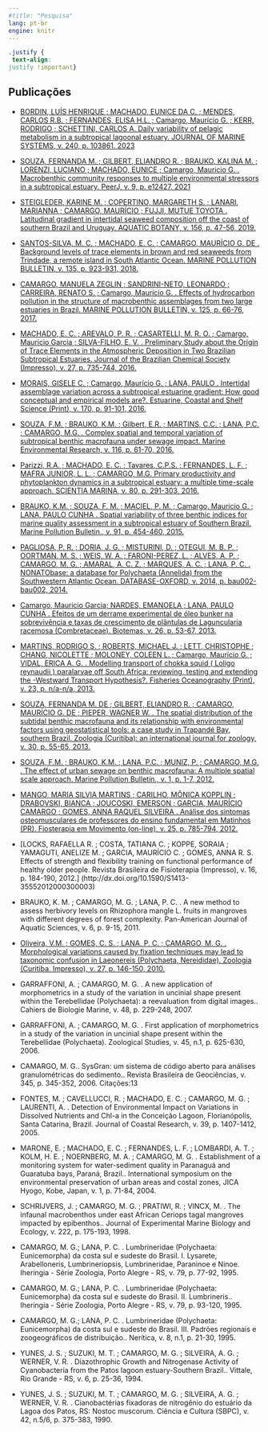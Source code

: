 ```yaml
---
#title: "Pesquisa"
lang: pt-br
engine: knitr
---
```


```css
.justify {
 text-align:
justify !important}
```

## Publicações

:::{.justify}
- [BORDIN, LUÍS HENRIQUE ; MACHADO, EUNICE DA C. ; MENDES, CARLOS R.B. ; FERNANDES, ELISA H.L. ; Camargo, Maurício G. ; KERR, RODRIGO ; SCHETTINI, CARLOS A. Daily variability of pelagic metabolism in a subtropical lagoonal estuary. JOURNAL OF MARINE SYSTEMS, v. 240, p. 103861. 2023](http://dx.doi.org/10.1016/j.jmarsys.2023.103861)  

- [SOUZA, FERNANDA M. ; GILBERT, ELIANDRO R. ; BRAUKO, KALINA M. ; LORENZI, LUCIANO ; MACHADO, EUNICE ; Camargo, Mauricio G. . Macrobenthic community responses to multiple environmental stressors in a subtropical estuary. PeerJ, v. 9, p. e12427. 2021](http://dx.doi.org/10.7717/peerj.12427)

- [STEIGLEDER, KARINE M. ; COPERTINO, MARGARETH S. ; LANARI, MARIANNA ; CAMARGO, MAURÍCIO ; FUJJI, MUTUE TOYOTA . Latitudinal gradient in intertidal seaweed composition off the coast of southern Brazil and Uruguay. AQUATIC BOTANY, v. 156, p. 47-56, 2019.](http://dx.doi.org/10.1016/j.aquabot.2019.04.003)

- [SANTOS-SILVA, M. C. ; MACHADO, E. C. ; CAMARGO, MAURÍCIO G. DE . Background levels of trace elements in brown and red seaweeds from Trindade, a remote island in South Atlantic Ocean. MARINE POLLUTION BULLETIN, v. 135, p. 923-931, 2018.](https://doi.org/10.1016/j.marpolbul.2018.08.019)

- [CAMARGO, MANUELA ZEGLIN ; SANDRINI-NETO, LEONARDO ; CARREIRA, RENATO S. ; Camargo, Maurício G. . Effects of hydrocarbon pollution in the structure of macrobenthic assemblages from two large estuaries in Brazil. MARINE POLLUTION BULLETIN, v. 125, p. 66-76, 2017.](https://doi.org/10.1016/j.marpolbul.2017.07.074)

- [MACHADO, E. C. ; AREVALO, P. R. ; CASARTELLI, M. R. O. ; Camargo, Mauricio Garcia ; SILVA-FILHO, E. V. . Preliminary Study about the Origin of Trace Elements in the Atmospheric Deposition in Two Brazilian Subtropical Estuaries. Journal of the Brazilian Chemical Society (Impresso), v. 27, p. 735-744, 2016.](http://dx.doi.org/10.5935/0103-5053.20150323)

- [MORAIS, GISELE C. ; Camargo, Maurício G. ; LANA, PAULO . Intertidal assemblage variation across a subtropical estuarine gradient: How good conceptual and empirical models are?. Estuarine, Coastal and Shelf Science (Print), v. 170, p. 91-101, 2016.](http://dx.doi.org/10.1016/j.ecss.2015.12.020)

- [SOUZA, F.M. ; BRAUKO, K.M. ; Gilbert, E.R. ; MARTINS, C.C. ; LANA, P.C. ; CAMARGO, M.G. . Complex spatial and temporal variation of subtropical benthic macrofauna under sewage impact. Marine Environmental Research, v. 116, p. 61-70, 2016.](http://dx.doi.org/10.1016/j.marenvres.2016.02.008)

- [Parizzi, R.A. ; MACHADO, E. C. ; Tavares, C.P.S. ; FERNANDES, L. F. ; MAFRA JUNIOR, L. L. ; CAMARGO, M.G. Primary productivity and phytoplankton dynamics in a subtropical estuary: a multiple time-scale approach. SCIENTIA MARINA, v. 80, p. 291-303, 2016.](http://dx.doi.org/10.3989/scimar.04358.26A)
- [BRAUKO, K.M. ; SOUZA, F. M. ; MACIEL, P. M. ; Camargo, Mauricio G. ; LANA, PAULO CUNHA . Spatial variability of three benthic indices for marine quality assessment in a subtropical estuary of Southern Brazil. Marine Pollution Bulletin., v. 91, p. 454-460, 2015.](http://dx.doi.org/10.1016/j.marpolbul.2014.10.025)

- [PAGLIOSA, P. R. ; DORIA, J. G. ; MISTURINI, D. ; OTEGUI, M. B. P. ; OORTMAN, M. S. ; WEIS, W. A. ; FARONI-PEREZ, L. ; ALVES, A. P. ; CAMARGO, M. G. ; AMARAL, A. C. Z. ; MARQUES, A. C. ; LANA, P. C. . NONATObase: a database for Polychaeta (Annelida) from the Southwestern Atlantic Ocean. DATABASE-OXFORD, v. 2014, p. bau002-bau002, 2014.](http://dx.doi.org/10.1093/database/bau002)

- [Camargo, Mauricio Garcia; NARDES, EMANOELA ; LANA, PAULO CUNHA . Efeitos de um derrame experimental de óleo bunker na sobrevivência e taxas de crescimento de plântulas de Laguncularia racemosa (Combretaceae). Biotemas, v. 26, p. 53-67, 2013.](http://dx.doi.org/10.5007/2175-7925.2013v26n1p53)

- [MARTINS, RODRIGO S. ; ROBERTS, MICHAEL J. ; LETT, CHRISTOPHE ; CHANG, NICOLETTE ; MOLONEY, COLEEN L. ; Camargo, Maurício G. ; VIDAL, ERICA A. G. . Modelling transport of chokka squid ( Loligo reynaudii ) paralarvae off South Africa: reviewing, testing and extending the -Westward Transport Hypothesis?. Fisheries Oceanography (Print), v. 23, p. n/a-n/a, 2013.](http://dx.doi.org/10.1111/fog.12046)

- [SOUZA, FERNANDA M. DE ; GILBERT, ELIANDRO R. ; CAMARGO, MAURÍCIO G. DE ; PIEPER, WAGNER W. . The spatial distribution of the subtidal benthic macrofauna and its relationship with environmental factors using geostatistical tools: a case study in Trapandé Bay, southern Brazil. Zoologia (Curitiba): an international journal for zoology, v. 30, p. 55-65, 2013.](http://dx.doi.org/10.1590/s1984-46702013000100007)

- [SOUZA, F.M. ; BRAUKO, K.M. ; LANA, P.C. ; MUNIZ, P. ; CAMARGO, M.G. . The effect of urban sewage on benthic macrofauna: A multiple spatial scale approach. Marine Pollution Bulletin., v. 1, p. 1-7, 2012.](http://dx.doi.org/10.1016/j.marpolbul.2012.10.021)

- [MANGO, MARIA SILVIA MARTINS ; CARILHO, MÔNICA KOPPLIN ; DRABOVSKI, BIANCA ; JOUCOSKI, EMERSON ; GARCIA, MAURÍCIO CAMARGO ; GOMES, ANNA RAQUEL SILVEIRA . Análise dos sintomas osteomusculares de professores do ensino fundamental em Matinhos (PR). Fiosterapia em Movimento (on-line), v. 25, p. 785-794, 2012.](http://dx.doi.org/10.1590/S0103-51502012000400011)

- [LOCKS, RAFAELLA R. ; COSTA, TATIANA C. ; KOPPE, SORAIA ; YAMAGUTI, ANELIZE M. ; GARCIA, MAURÍCIO C. ; GOMES, ANNA R. S. Effects of strength and flexibility training on functional performance of healthy older people. Revista Brasileira de Fisioterapia (Impresso), v. 16, p. 184-190, 2012.] (http://dx.doi.org/10.1590/S1413-35552012000300003)


- BRAUKO, K. M. ; CAMARGO, M. G. ; LANA, P. C. . A new method to assess herbivory levels on Rhizophora mangle L. fruits in mangroves with different degrees of forest complexity. Pan-American Journal of Aquatic Sciences, v. 6, p. 9-15, 2011.

- [Oliveira, V.M. ; GOMES, C. S. ; LANA, P. C. ; CAMARGO, M. G. . Morphological variations caused by fixation techniques may lead to taxonomic confusion in Laeonereis (Polychaeta, Nereididae). Zoologia (Curitiba. Impresso), v. 27, p. 146-150, 2010.](http://dx.doi.org/10.1590/s1984-46702010000100022)

- GARRAFFONI, A. ; CAMARGO, M. G. . A new application of morphometrics in a study of the variation in uncinial shape present within the Terebellidae (Polychaeta): a reevaluation from digital images.. Cahiers de Biologie Marine, v. 48, p. 229-248, 2007.

- GARRAFFONI, A. ; CAMARGO, M. G. . First application of morphometrics in a study of the variation in uncinial shape present within the Terebellidae (Polychaeta). Zoological Studies, v. 45, n.1, p. 625-630, 2006.

- CAMARGO, M. G.. SysGran: um sistema de código aberto para análises granulométricas do sedimento.. Revista Brasileira de Geociências, v. 345, p. 345-352, 2006.
Citações:13

- FONTES, M. ; CAVELLUCCI, R. ; MACHADO, E. C. ; CAMARGO, M. G. ; LAURENTI, A. . Detection of Environmental Impact on Variations in Dissolved Nutrients and Chl-a in the Conceição Lagoon, Florianópolis, Santa Catarina, Brazil. Journal of Coastal Research, v. 39, p. 1407-1412, 2005.

- MARONE, E. ; MACHADO, E. C. ; FERNANDES, L. F. ; LOMBARDI, A. T. ; KOLM, H. E. ; NOERNBERG, M. A. ; CAMARGO, M. G. . Establishment of a monitoring system for water-sediment quality in Paranaguá and Guaratuba bays, Paraná, Brazil.. International symposium on the environmental preservation of urban areas and costal zones, JICA Hyogo, Kobe, Japan, v. 1, p. 71-84, 2004.

- SCHRIJVERS, J. ; CAMARGO, M. G. ; PRATIWI, R. ; VINCX, M. . The infaunal macrobenthos under east African Ceriops tagal mangroves impacted by epibenthos.. Journal of Experimental Marine Biology and Ecology, v. 222, p. 175-193, 1998.

- CAMARGO, M. G.; LANA, P. C. . Lumbrineridae (Polychaeta: Eunicemorpha) da costa sul e sudeste do Brasil. I. Lysarete, Arabelloneris, Lumbrineriopsis, Lumbrineridae, Paraninoe e Ninoe. Iheringia - Série Zoologia, Porto Alegre - RS, v. 79, p. 77-92, 1995.

- CAMARGO, M. G.; LANA, P. C. . Lumbrineridae (Polychaeta: Eunicemorpha) da costa sul e sudeste do Brasil. II. Lumbrineris.. Iheringia - Série Zoologia, Porto Alegre - RS, v. 79, p. 93-120, 1995.

- CAMARGO, M. G.; LANA, P. C. . Lumbrineridae (Polychaeta: Eunicemorpha) da costa sul e sudeste do Brasil. III. Padrões regionais e zoogeográficos de distribuição.. Nerítica, v. 8, n.1, p. 21-30, 1995.

- YUNES, J. S. ; SUZUKI, M. T. ; CAMARGO, M. G. ; SILVEIRA, A. G. ; WERNER, V. R. . Diazothrophic Growth and Nitrogenase Activity of Cyanobacteria from the Patos lagoon estuary-Southern Brazil.. Vittale, Rio Grande - RS, v. 6, p. 25-36, 1994.

- YUNES, J. S. ; SUZUKI, M. T. ; CAMARGO, M. G. ; SILVEIRA, A. G. ; WERNER, V. R. . Cianobactérias fixadoras de nitrogênio do estuário da Lagoa dos Patos, RS: Nostoc muscorum. Ciência e Cultura (SBPC), v. 42, n.5/6, p. 375-383, 1990.

:::

